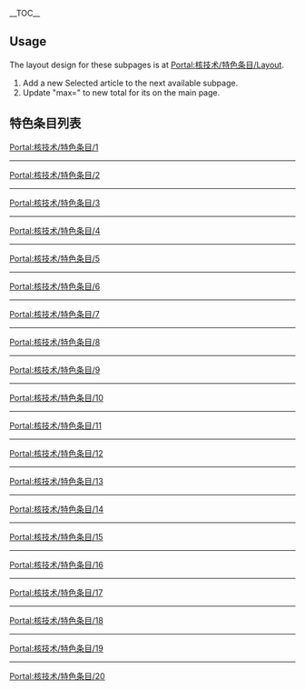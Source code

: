 
__TOC__
== Usage ==
The layout design for these subpages is at [[Portal:核技术/特色条目/Layout|Portal:核技术/特色条目/Layout]].
# Add a new Selected article to the next available subpage.
# Update "max=" to new total for its {{tl|Random portal component}} on the main page.

== 特色条目列表 ==

[[Portal:核技术/特色条目/1|Portal:核技术/特色条目/1]]
{{Portal:核技术/特色条目/1}}
----
[[Portal:核技术/特色条目/2|Portal:核技术/特色条目/2]]
{{Portal:核技术/特色条目/2}}
----
[[Portal:核技术/特色条目/3|Portal:核技术/特色条目/3]]
{{Portal:核技术/特色条目/3}}
----
[[Portal:核技术/特色条目/4|Portal:核技术/特色条目/4]]
{{Portal:核技术/特色条目/4}}
----
[[Portal:核技术/特色条目/5|Portal:核技术/特色条目/5]]
{{Portal:核技术/特色条目/5}}
----
[[Portal:核技术/特色条目/6|Portal:核技术/特色条目/6]]
{{Portal:核技术/特色条目/6}}
----
[[Portal:核技术/特色条目/7|Portal:核技术/特色条目/7]]
{{Portal:核技术/特色条目/7}}
----
[[Portal:核技术/特色条目/8|Portal:核技术/特色条目/8]]
{{Portal:核技术/特色条目/8}}
----
[[Portal:核技术/特色条目/9|Portal:核技术/特色条目/9]]
{{Portal:核技术/特色条目/9}}
----
[[Portal:核技术/特色条目/10|Portal:核技术/特色条目/10]]
{{Portal:核技术/特色条目/10}}
----
[[Portal:核技术/特色条目/11|Portal:核技术/特色条目/11]]
{{Portal:核技术/特色条目/11}}
----
[[Portal:核技术/特色条目/12|Portal:核技术/特色条目/12]]
{{Portal:核技术/特色条目/12}}
----
[[Portal:核技术/特色条目/13|Portal:核技术/特色条目/13]]
{{Portal:核技术/特色条目/13}}
----
[[Portal:核技术/特色条目/14|Portal:核技术/特色条目/14]]
{{Portal:核技术/特色条目/14}}
----
[[Portal:核技术/特色条目/15|Portal:核技术/特色条目/15]]
{{Portal:核技术/特色条目/15}}
----
[[Portal:核技术/特色条目/16|Portal:核技术/特色条目/16]]
{{Portal:核技术/特色条目/16}}
----
[[Portal:核技术/特色条目/17|Portal:核技术/特色条目/17]]
{{Portal:核技术/特色条目/17}}
----
[[Portal:核技术/特色条目/18|Portal:核技术/特色条目/18]]
{{Portal:核技术/特色条目/18}}
----
[[Portal:核技术/特色条目/19|Portal:核技术/特色条目/19]]
{{Portal:核技术/特色条目/19}}
----
[[Portal:核技术/特色条目/20|Portal:核技术/特色条目/20]]
{{Portal:核技术/特色条目/20}}


<!--
== Nominations ==
请在此网页提名核技术主题的特色条目

[[Category:核技术主题|{{SUBPAGENAME}}]]
-->